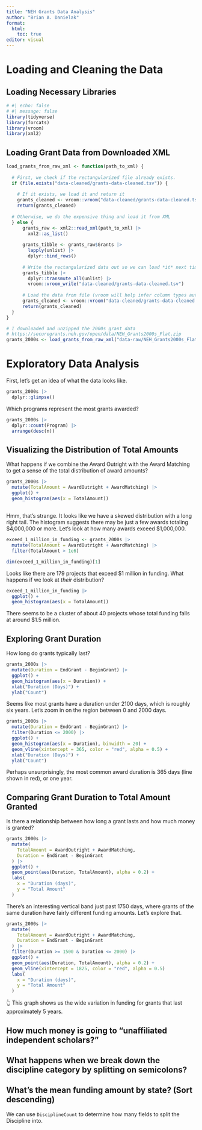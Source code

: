```yaml
---
title: "NEH Grants Data Analysis"
author: "Brian A. Danielak"
format: 
  html:
    toc: true
editor: visual
---
```


# Loading and Cleaning the Data

## Loading Necessary Libraries

```r
# #| echo: false
# #| message: false
library(tidyverse)
library(forcats)
library(vroom)
library(xml2)
```

## Loading Grant Data from Downloaded XML

```r
load_grants_from_raw_xml <- function(path_to_xml) {
  
  # First, we check if the rectangularized file already exists.
  if (file.exists("data-cleaned/grants-data-cleaned.tsv")) {
    
    # If it exists, we load it and return it
    grants_cleaned <- vroom::vroom("data-cleaned/grants-data-cleaned.tsv")
    return(grants_cleaned)
  
  # Otherwise, we do the expensive thing and load it from XML
  } else {
      grants_raw <- xml2::read_xml(path_to_xml) |> 
        xml2::as_list()
      
      grants_tibble <- grants_raw$Grants |> 
        lapply(unlist) |> 
        dplyr::bind_rows()
  
      # Write the rectangularized data out so we can load *it* next time
      grants_tibble |> 
        dplyr::transmute_all(unlist) |> 
        vroom::vroom_write("data-cleaned/grants-data-cleaned.tsv")
      
      # Load the data from file (vroom will help infer column types automatically on load)
      grants_cleaned <- vroom::vroom("data-cleaned/grants-data-cleaned.tsv") 
      return(grants_cleaned)
  }
}

# I downloaded and unzipped the 2000s grant data
# https://securegrants.neh.gov/open/data/NEH_Grants2000s_Flat.zip
grants_2000s <- load_grants_from_raw_xml("data-raw/NEH_Grants2000s_Flat/NEH_Grants2000s_Flat.xml")
```

# Exploratory Data Analysis

First, let's get an idea of what the data looks like.

```r
grants_2000s |> 
  dplyr::glimpse()
```

Which programs represent the most grants awarded?

```r
grants_2000s |> 
  dplyr::count(Program) |> 
  arrange(desc(n))
```

## Visualizing the Distribution of Total Amounts

What happens if we combine the Award Outright with the Award Matching to get a sense of the total distribution of award amounts?

```r
grants_2000s |> 
  mutate(TotalAmount = AwardOutright + AwardMatching) |> 
  ggplot() +
  geom_histogram(aes(x = TotalAmount))
```

## 

Hmm, that's strange.
It looks like we have a skewed distribution with a long right tail.
The histogram suggests there may be just a few awards totaling \$4,000,000 or more.
Let's look at how many awards exceed \$1,000,000.

```r
exceed_1_million_in_funding <- grants_2000s |> 
  mutate(TotalAmount = AwardOutright + AwardMatching) |> 
  filter(TotalAmount > 1e6)

dim(exceed_1_million_in_funding)[1]
```

Looks like there are 179 projects that exceed \$1 million in funding.
What happens if we look at *their* distribution?

```r
exceed_1_million_in_funding |> 
  ggplot() + 
  geom_histogram(aes(x = TotalAmount))
```

There seems to be a cluster of about 40 projects whose total funding falls at around \$1.5 million.

## Exploring Grant Duration

How long do grants typically last?

```r
grants_2000s |> 
  mutate(Duration = EndGrant - BeginGrant) |> 
  ggplot() +
  geom_histogram(aes(x = Duration)) +
  xlab("Duration (Days)") + 
  ylab("Count")
```

Seems like most grants have a duration under 2100 days, which is roughly six years.
Let's zoom in on the region between 0 and 2000 days.

```r
grants_2000s |> 
  mutate(Duration = EndGrant - BeginGrant) |> 
  filter(Duration <= 2000) |> 
  ggplot() +
  geom_histogram(aes(x = Duration), binwidth = 20) +
  geom_vline(xintercept = 365, color = "red", alpha = 0.5) +
  xlab("Duration (Days)") + 
  ylab("Count")
```

Perhaps unsurprisingly, the most common award duration is 365 days (line shown in red), or one year.

## Comparing Grant Duration to Total Amount Granted

Is there a relationship between how long a grant lasts and how much money is granted?

```r
grants_2000s |> 
  mutate(
    TotalAmount = AwardOutright + AwardMatching,
    Duration = EndGrant - BeginGrant
  ) |> 
  ggplot() +
  geom_point(aes(Duration, TotalAmount), alpha = 0.2) + 
  labs(
    x = "Duration (days)",
    y = "Total Amount"
  )
```

There's an interesting vertical band just past 1750 days, where grants of the same duration have fairly different funding amounts.
Let's explore that.

```r
grants_2000s |> 
  mutate(
    TotalAmount = AwardOutright + AwardMatching,
    Duration = EndGrant - BeginGrant
  ) |> 
  filter(Duration >= 1500 & Duration <= 2000) |> 
  ggplot() +
  geom_point(aes(Duration, TotalAmount), alpha = 0.2) + 
  geom_vline(xintercept = 1825, color = "red", alpha = 0.5)
  labs(
    x = "Duration (days)",
    y = "Total Amount"
  )
```

👆 This graph shows us the wide variation in funding for grants that last approximately 5 years.

## How much money is going to "unaffiliated independent scholars?"

## What happens when we break down the discipline category by splitting on semicolons?

## What's the mean funding amount by state? (Sort descending)

We can use `DisciplineCount` to determine how many fields to split the Discipline into.
